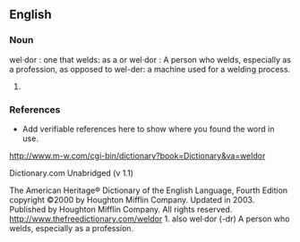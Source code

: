 ==English==

===Noun===
{{en-noun}} wel·dor : one that welds: as a or wel·dor : A person who welds, especially as a profession, as opposed to wel-der: a machine used for a welding process.

# {{substub}}

===References===
*Add verifiable references here to show where you found the word in use.
{{R:10th Ed.}} http://www.m-w.com/cgi-bin/dictionary?book=Dictionary&va=weldor

Dictionary.com Unabridged (v 1.1)


The American Heritage® Dictionary of the English Language, Fourth Edition copyright ©2000 by Houghton Mifflin Company. Updated in 2003. Published by Houghton Mifflin Company. All rights reserved.
http://www.thefreedictionary.com/weldor
1. also wel·dor (-dr) A person who welds, especially as a profession.